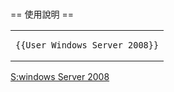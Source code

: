 {{Userbox
  |id=[[File:Unofficial Windows logo variant - 2002–2012 (Multicolored).svg|35px]]
  |id-c=#f8fcff
  |info=該用户使用'''[[Windows Server 2008]]'''對[[中文維基百科]]作出[[:Category:Windows Server 2008 使用者|貢獻]]。
  |info-c=white
  |border-c=#00bfff
  |usercategory=Windows Server 2008 使用者
}}<noinclude>
<div style="clear: both;"></div>
<br>
== 使用說明 ==
{| style="background: transparent; float: left;"
|<pre>{{User Windows Server 2008}}</pre>
|}
[[Category:软件用户框模板|S:windows Server 2008]]</noinclude>